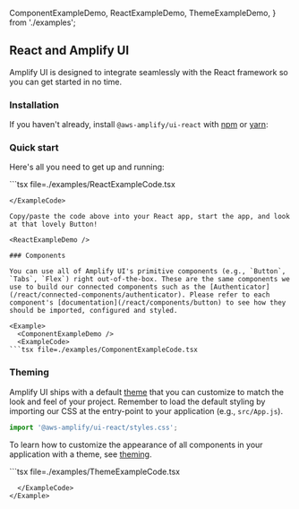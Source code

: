   ComponentExampleDemo,
  ReactExampleDemo,
  ThemeExampleDemo,
} from './examples';

## React and Amplify UI

Amplify UI is designed to integrate seamlessly with the React framework so you can get started in no time. 

### Installation

If you haven't already, install `@aws-amplify/ui-react` with [npm](https://www.npmjs.com/) or [yarn](https://yarnpkg.com/):

<InstallScripts framework="react" />

### Quick start

Here's all you need to get up and running:

<ExampleCode>
```tsx file=./examples/ReactExampleCode.tsx 

```
</ExampleCode>

Copy/paste the code above into your React app, start the app, and look at that lovely Button!

<ReactExampleDemo />

### Components

You can use all of Amplify UI's primitive components (e.g., `Button`, `Tabs`, `Flex`) right out-of-the-box. These are the same components we use to build our connected components such as the [Authenticator](/react/connected-components/authenticator). Please refer to each component's [documentation](/react/components/button) to see how they should be imported, configured and styled.

<Example>
  <ComponentExampleDemo />
  <ExampleCode>
```tsx file=./examples/ComponentExampleCode.tsx

```
  </ExampleCode>
</Example>

### Theming

Amplify UI ships with a default [theme](/react/theming) that you can customize to match the look and feel of your project. Remember to load the default styling by importing our CSS at the entry-point to your application (e.g., `src/App.js`).

```js
import '@aws-amplify/ui-react/styles.css';
```

To learn how to customize the appearance of all components in your application with a theme, see [theming](/react/theming). 

<Example>
  <ThemeExampleDemo />
  <ExampleCode>
```tsx file=./examples/ThemeExampleCode.tsx

```
  </ExampleCode>
</Example>
